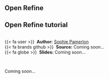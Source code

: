 ## Open Refine {.unnumbered}


::: {.callout-note icon=true appearance="simple"}
## Open Refine tutorial

<br />
{{< fa user >}} &nbsp;**Author:** [Sophie Pamerlon](https://www.patrinat.fr/fr/annuaire/sophie-pamerlon-6148)<br/>
{{< fa brands github >}} &nbsp;**Source:** Coming soon...<br/>
{{< fa globe >}} &nbsp;**Slides:** Coming soon...
:::


<br />

Coming soon...

<!--
<div class="container">
  <iframe class="responsive-iframe" src="https://biodiversitydata.github.io/protocols-methods"></iframe>
</div>
-->
